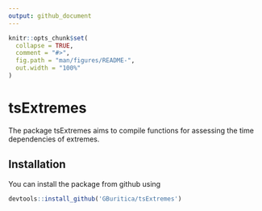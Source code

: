 ```yaml
---
output: github_document
---
```


<!-- README.md is generated from README.Rmd. Please edit that file -->

```r
knitr::opts_chunk$set(
  collapse = TRUE,
  comment = "#>",
  fig.path = "man/figures/README-",
  out.width = "100%"
)
```

# tsExtremes

<!-- badges: start -->
<!-- badges: end -->

The package tsExtremes aims to compile functions for assessing the time dependencies of extremes.

## Installation

<!-- You can install the released version of tsExtremes from [CRAN](https://CRAN.R-project.org) with: -->

You can install the package from github using

``` r
devtools::install_github('GBuritica/tsExtremes')
```

